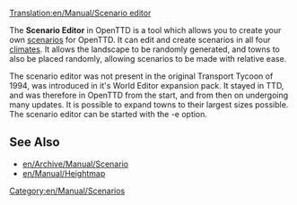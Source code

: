 [[Translation:en/Manual/Scenario editor]]
{{en/Manual/Navigation}}

The '''Scenario Editor''' in OpenTTD is a tool which allows you to create your own [[en/Archive/Manual/Scenario|scenarios]] for OpenTTD. It can edit and create scenarios in all four [[en/Manual/Climates|climates]]. It allows the landscape to be randomly generated, and towns to also be placed randomly, allowing scenarios to be made with relative ease. 

The scenario editor was not present in the original Transport Tycoon of 1994, was introduced in it's World Editor expansion pack. It stayed in TTD, and was therefore in OpenTTD from the start, and from then on undergoing many updates. It is possible to expand towns to their largest sizes possible. The scenario editor can be started with the -e option.

==See Also==
* [[en/Archive/Manual/Scenario]]
* [[en/Manual/Heightmap]]

[[Category:en/Manual/Scenarios]]